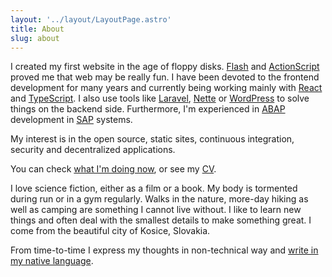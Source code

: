 ```yaml
---
layout: '../layout/LayoutPage.astro'
title: About
slug: about
---
```



I created my first website in the age of floppy disks. [Flash](http://joecartoon.com/) and [ActionScript](http://ps2.praystation.com/pound/v3/) proved me that web may be really fun. I have been devoted to the frontend development for many years and currently being working mainly with [React](https://reactjs.org/) and [TypeScript](https://www.typescriptlang.org/). I also use tools like [Laravel](https://laravel.com/), [Nette](https://nette.org/) or [WordPress](https://wordpress.org/) to solve things on the backend side. Furthermore, I'm experienced in [ABAP](https://en.wikipedia.org/wiki/ABAP) development in [SAP](http://go.sap.com/) systems.

My interest is in the open source, static sites, continuous integration, security and decentralized applications.

<Tip>You can check [what I'm doing now](/now), or see my [CV](/cv).</Tip>

I love science fiction, either as a film or a book. My body is tormented during run or in a gym regularly. Walks in the nature, more-day hiking as well as camping are something I cannot live without. I like to learn new things and often deal with the smallest details to make something great. I come from the beautiful city of Kosice, Slovakia.

From time-to-time I express my thoughts in non-technical way and [write in my native language](https://dennikn.sk/autor/iafke/).
